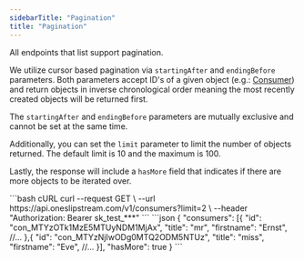 ```yaml
---
sidebarTitle: "Pagination"
title: "Pagination"
---
```


All endpoints that list support pagination.

We utilize cursor based pagination via `startingAfter` and `endingBefore` parameters. 
Both parameters accept ID's of a given object (e.g.: [Consumer](/pages/api/consumers/create)) 
and return objects in inverse chronological order meaning the most recently created objects will be returned first.

The `startingAfter` and `endingBefore` parameters are mutually exclusive and cannot be set at the same time.

Additionally, you can set the `limit` parameter to limit the number of objects returned. The default limit is 10 and the maximum is 100.

Lastly, the response will include a `hasMore` field that indicates if there are more objects to be iterated over.


<RequestExample>
```bash cURL
curl --request GET \
  --url https://api.oneslipstream.com/v1/consumers?limit=2 \
  --header "Authorization: Bearer sk_test_***" 
```
</RequestExample>

<ResponseExample>
```json
{
  "consumers": [{
    "id": "con_MTYzOTk1MzE5MTUyNDM1MjAx",
    "title": "mr",
    "firstname": "Ernst",
    //...
  },{
    "id": "con_MTYzNjIwODg0MTQ2ODM5NTUz",
    "title": "miss",
    "firstname": "Eve",
    //...
  }],
  "hasMore": true
}
```
</ResponseExample>